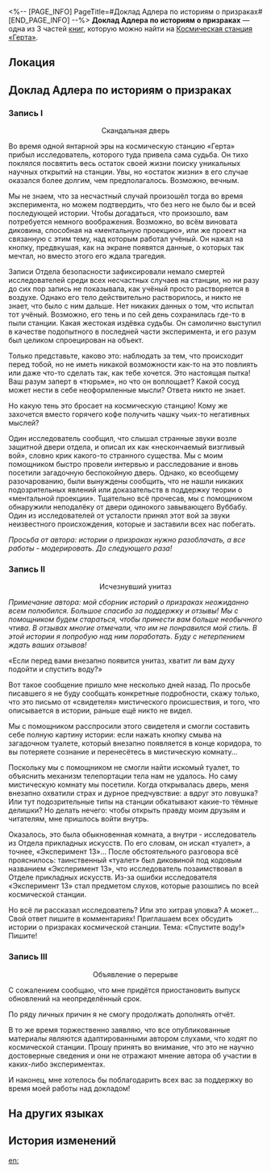 <%-- [PAGE_INFO]
PageTitle=#Доклад Адлера по историям о призраках#
[END_PAGE_INFO] --%>
{{Дополнить}}
{{Книга Инфобокс
|id           = 171
|partIds      = 190367;190368;190369
|Название     = 
|Изображение  = Журнал с КСГ.png
|Мир          = Космическая станция «Герта»
|Томов        = 3
|Автор        = <!--нужно добавить-->
|Описание     = Доклад по результатам исследования за авторством Адлера из Отдела прикладных искусств. В нём описаны всевозможные истории о призраках, распространяемые на космической станции «Герта».
|Том1         = {{tx}}
|Источник1    = {{tx|Отсутствует источник}}
|Том2         = {{tx}}
|Источник2    = {{tx|Отсутствует источник}}
|Том3         = {{tx}}
|Источник3    = {{tx|Отсутствует источник}}
|Персонажи    = 
|Фракции      = 
}}
'''Доклад Адлера по историям о призраках''' — одна из 3 частей [[Книги|книг]], которую можно найти на [[Космическая станция «Герта»]].

==Локация==
{{Отметка карты|<!--название карты-->|<!--id отметки-->}}

==Доклад Адлера по историям о призраках==
===Запись I===
<div align="center">Скандальная дверь</div>

Во время одной янтарной эры на космическую станцию «Герта» прибыл исследователь, которого туда привела сама судьба. Он тихо поклялся посвятить весь остаток своей жизни поиску уникальных научных открытий на станции. Увы, но «остаток жизни» в его случае оказался более долгим, чем предполагалось. Возможно, вечным.

Мы не знаем, что за несчастный случай произошёл тогда во время эксперимента, но можем подтвердить, что без него не было бы и всей последующей истории. Чтобы догадаться, что произошло, вам потребуется немного воображения. Возможно, во всём виновата диковина, способная на «ментальную проекцию», или же проект на связанную с этим тему, над которым работал учёный. Он нажал на кнопку, предвкушая, как на экране появятся данные, о которых так мечтал, но вместо этого его ждала трагедия.

Записи Отдела безопасности зафиксировали немало смертей исследователей среди всех несчастных случаев на станции, но ни разу до сих пор запись не показывала, как учёный просто растворяется в воздухе. Однако его тело действительно растворилось, и никто не знает, что было с ним дальше. Нет никаких данных о том, что испытал тот учёный. Возможно, его тень и по сей день сохранилась где-то в пыли станции. Какая жестокая издёвка судьбы. Он самолично выступил в качестве подопытного в последней части эксперимента, и его разум был целиком спроецирован на объект.

Только представьте, каково это: наблюдать за тем, что происходит перед тобой, но не иметь никакой возможности как-то на это повлиять или даже что-то сделать так, как тебе хочется. Это настоящая пытка! Ваш разум заперт в «тюрьме», но что он воплощает? Какой сосуд может нести в себе неоформленные мысли? Ответа никто не знает.

Но какую тень это бросает на космическую станцию! Кому же захочется вместо горячего кофе получить чашку чьих-то негативных мыслей?

Один исследователь сообщил, что слышал странные звуки возле защитной двери отдела, и описал их как «нескончаемый визгливый вой», словно крик какого-то странного существа. Мы с моим помощником быстро провели интервью и расследование и вновь посетили загадочную беспокойную дверь. Однако, ко всеобщему разочарованию, были вынуждены сообщить, что не нашли никаких подозрительных явлений или доказательств в поддержку теории о «ментальной проекции». Тщательно всё прочесав, мы с помощником обнаружили неподалёку от двери одинокого завывающего Вуббабу. Один из исследователей от усталости принял этот вой за звуки неизвестного происхождения, которые и заставили всех нас побегать.

''Просьба от автора: истории о призраках нужно разоблачать, а все работы - модерировать. До следующего раза!''

===Запись II===
<div align="center">Исчезнувший унитаз</div>

''Примечание автора: мой сборник историй о призраках неожиданно всем полюбился. Большое спасибо за поддержку и отзывы! Мы с помощником будем стараться, чтобы принести вам больше необычного чтива. В отзывах многие отмечали, что им не понравился мой стиль. В этой истории я попробую над ним поработать. Буду с нетерпением ждать ваших отзывов!''

«Если перед вами внезапно появится унитаз, хватит ли вам духу подойти и спустить воду?»

Вот такое сообщение пришло мне несколько дней назад. По просьбе писавшего я не буду сообщать конкретные подробности, скажу только, что это письмо от «свидетеля» мистического происшествия, и того, что описывается в истории, раньше ещё никто не видел.

Мы с помощником расспросили этого свидетеля и смогли составить себе полную картину истории: если нажать кнопку смыва на загадочном туалете, который внезапно появляется в конце коридора, то вы потеряете сознание и перенесётесь в мистическую комнату...

Поскольку мы с помощником не смогли найти искомый туалет, то объяснить механизм телепортации тела нам не удалось. Но саму мистическую комнату мы посетили. Когда открывалась дверь, меня внезапно охватили страх и дурное предчувствие: а вдруг это ловушка? Или тут подозрительные типы на станции обкатывают какие-то тёмные делишки? Но делать нечего: чтобы открыть правду моим друзьям и читателям, мне пришлось войти внутрь.

Оказалось, это была обыкновенная комната, а внутри - исследователь из Отдела прикладных искусств. По его словам, он искал «туалет», а точнее, «Эксперимент 13»... После обстоятельного разговора всё прояснилось: таинственный «туалет» был диковиной под кодовым названием «Эксперимент 13», что исследователь позаимствовал в Отделе прикладных искусств. Из-за ошибки исследователя «Эксперимент 13» стал предметом слухов, которые разошлись по всей космической станции.

Но всё ли рассказал исследователь? Или это хитрая уловка? А может... Свой ответ пишите в комментариях! Приглашаем всех обсудить истории о призраках космической станции. Тема: «Спустите воду!» Пишите!

===Запись III===
<div align="center">Объявление о перерыве</div>

С сожалением сообщаю, что мне придётся приостановить выпуск обновлений на неопределённый срок.

По ряду личных причин я не смогу продолжать дополнять отчёт.

В то же время торжественно заявляю, что все опубликованные материалы являются адаптированными автором слухами, что ходят по космической станции. Прошу принять во внимание, что это не научно достоверные сведения и они не отражают мнение автора об участии в каких-либо экспериментах.

И наконец, мне хотелось бы поблагодарить всех вас за поддержку во время моей работы над докладом!

==На других языках==
{{На других языках
|en   = Adler's Research Report on Ghost Stories
|zhs  = 阿德勒的怪谈研究报告
|zht  = 阿德勒的怪談研究報告
|ja   = アドラーの怪談研究レポート
|ko   = 아들러의 괴담 연구 보고
|es   = Informe de investigación de Adler sobre historias de fantasmas
|fr   = Rapport de recherche d'Adler sur les histoires de fantômes
|ru   = Доклад Адлера по историям о призраках
|th   = รายงานการวิจัยเรื่องลี้ลับของ Adler
|vi   = Báo Cáo Nghiên Cứu Của Adler Về Chuyện Lạ
|de   = Adlers Forschungsbericht zu Geistergeschichten
|id   = Laporan Penelitian Kisah Misteri Adler
|pt   = Relatório de Pesquisa de Adler sobre Histórias de Fantasmas
}}

==История изменений==
{{История изменений|3.5}}

[[en:]]